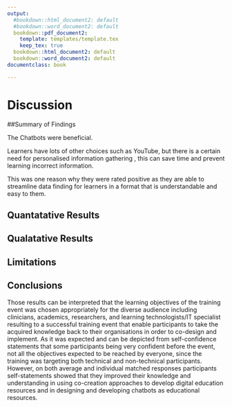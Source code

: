 ```yaml
---
output:
  #bookdown::html_document2: default
  #bookdown::word_document2: default
  bookdown::pdf_document2:
    template: templates/template.tex
    keep_tex: true
  bookdown::html_document2: default
  bookdown::word_document2: default
documentclass: book

---
```


# Discussion {#Discussion } 
\minitoc <!-- this will include a mini table of contents-->


##Summary of Findings

The Chatbots were beneficial. 

Learners have lots of other choices such as YouTube, but there is a certain need for personalised information gathering , this can save time and prevent learning incorrect information. 

This was one reason why they were rated positive as they are able to streamline data finding for learners in a format that is understandable and easy to them. 




## Quantatative Results


## Qualatative Results


## Limitations


## Conclusions

Those results can be interpreted that the learning objectives of the training event was chosen appropriately for the diverse audience including clinicians, academics, researchers, and learning technologists/IT specialist resulting to a successful training event that enable participants to take the acquired knowledge back to their organisations in order to co-design and implement. As it was expected and can be depicted from self-confidence statements that some participants being very confident before the event, not all the objectives expected to be reached by everyone, since the training was targeting both technical and non-technical participants. However, on both average and individual matched responses participants self-statements showed that they improved their knowledge and understanding in using co-creation approaches to develop digital education resources and in designing and developing chatbots as educational resources.












